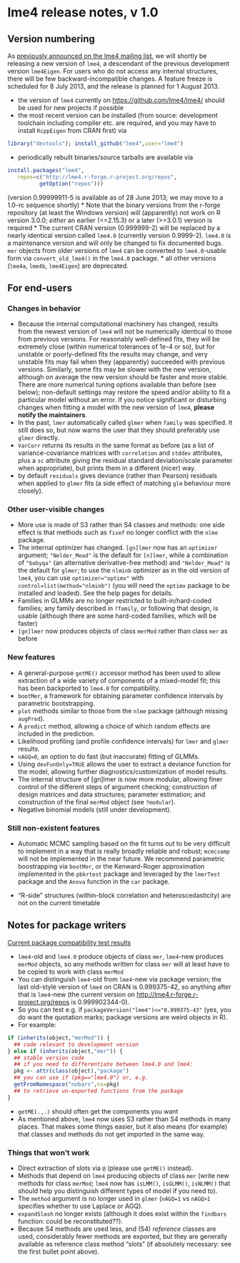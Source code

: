 # lme4 release notes, v 1.0

## Version numbering

As [previously announced on the lme4 mailing list][announce], we will shortly be releasing a new version of `lme4`, a descendant of the previous development version `lme4Eigen`. For users who do not access any internal structures, there will be few backward-incompatible changes. A feature freeze is scheduled for 8 July 2013, and the release is planned for 1 August 2013.

[announce]: https://stat.ethz.ch/pipermail/r-sig-mixed-models/2012q1/014811.html

* the version of `lme4` currently on [https://github.com/lme4/lme4/](github) should be used for new projects if possible
 * the most recent version can be installed (from source: development toolchain including compiler etc. are required, and you may have to install `RcppEigen` from CRAN first) via 
```r
library("devtools"); install_github("lme4",user="lme4")
```
 * periodically rebuilt binaries/source tarballs are available via
```r
install.packages("lme4",
   repos=c("http://lme4.r-forge.r-project.org/repos",
          getOption("repos")))
```
(version 0.99999911-5 is available as of 28 June 2013; we may move to a 1.0-rc sequence shortly)
* Note that the binary versions from the r-forge repository (at least the Windows version) will (apparently) not work on R version 3.0.0; *either* an earlier (<=2.15.3) or a later (>=3.0.1) version is required
* The current CRAN version (0.999999-2) will be replaced by a nearly identical version called `lme4.0` (currently version 0.9999-2).  `lme4.0` is a maintenance version and will only be changed to fix documented bugs. `mer` objects from older versions of `lme4` can be converted to `lme4.0`-usable form via `convert_old_lme4()` in the `lme4.0` package.
* all other versions (`lme4a`, `lme4b`, `lme4Eigen`) are deprecated.

## For end-users

### Changes in behavior
* Because the internal computational machinery has changed, results from the newest version of `lme4` will not be numerically identical to those from previous versions.  For reasonably well-defined fits, they will be extremely close (within numerical tolerances of 1e-4 or so), but for unstable or poorly-defined fits the results may change, and very unstable fits may fail when they (apparently) succeeded with previous versions. Similarly, some fits may be slower with the new version, although on average the new version should be faster and more stable. There are more numerical tuning options available than before (see below); non-default settings may restore the speed and/or ability to fit a particular model without an error. If you notice significant or disturbing changes when fitting a model with the new version of `lme4`, **please notify the maintainers**.
* In the past, `lmer` automatically called `glmer` when `family` was specified. It still does so, but now warns the user that they should preferably use `glmer` directly.
* `VarCorr` returns its results in the same format as before (as a list of variance-covariance matrices with `correlation` and `stddev` attributes, plus a `sc` attribute giving the residual standard deviation/scale parameter when appropriate), but prints them in a different (nicer) way.
* by default `residuals` gives deviance (rather than Pearson) residuals when applied to `glmer` fits (a side effect of matching `glm` behaviour more closely).

### Other user-visible changes
* More use is made of S3 rather than S4 classes and methods: one side effect is that methods such as `fixef` no longer conflict with the `nlme` package.
* The internal optimizer has changed. `[gn]lmer` now has an `optimizer` argument; `"Nelder_Mead"` is the default for `[n]lmer`, while a combination of `"bobyqa"` (an alternative derivative-free method) and `"Nelder_Mead"` is the default for `glmer`; to use the `nlminb` optimizer as in the old version of `lme4`, you can use `optimizer="optimx"` with `control=list(method="nlminb")` (you will need the `optimx` package to be installed and loaded). See the help pages for details.
* Families in GLMMs are no longer restricted to built-in/hard-coded families; any family described in `?family`, or following that design, is usable (although there are some hard-coded families, which will be faster)
* `[gn]lmer` now produces objects of class `merMod` rather than class `mer` as before

### New features
* A general-purpose `getME()` accessor method has been used to allow extraction of a wide variety of components of a mixed-model fit; this has been backported to `lme4.0` for compatibility.
* `bootMer`, a framework for obtaining parameter confidence intervals by parametric bootstrapping.
* `plot` methods similar to those from the `nlme` package (although missing `augPred`).
* A `predict` method, allowing a choice of which random effects are included in the prediction.
* Likelihood profiling (and profile confidence intervals) for `lmer` and `glmer` results.
* `nAGQ=0`, an option to do fast (but inaccurate) fitting of GLMMs.
* Using `devFunOnly=TRUE` allows the user to extract a deviance function for the model, allowing further diagnostics/customization of model results.
* The internal structure of [gn]lmer is now more modular, allowing finer control of the different steps of argument checking; construction of design matrices and data structures; parameter estimation; and construction of the final `merMod` object (see `?modular`).
* Negative binomial models (still under development).

### Still non-existent features
* Automatic MCMC sampling based on the fit turns out to be very difficult to implement in a way that is really broadly reliable and robust; `mcmcsamp` will not be implemented in the near future. We recommend parametric boostrapping via `bootMer`, or the Kenward-Roger 
approximation implemented in the `pbkrtest` package and leveraged by the `lmerTest` package and the `Anova` function in the `car` package.

* "R-side" structures (within-block correlation and heteroscedasticity) are not on the current timetable

## Notes for package writers

[Current package compatibility test results][pkgtest]

[pkgtest]: http://htmlpreview.github.io/?https://github.com/lme4/lme4/blob/master/misc/pkgtests/lme4_compat_report.html

* `lme4`-old and `lme4.0` produce objects of class `mer`, `lme4`-new produces `merMod` objects, so any methods written for class `mer` will at least have to be copied to work with class `merMod`
* You can distinguish `lme4`-old from `lme4`-new via package version; the last old-style version of `lme4` on CRAN is 0.999375-42, so anything after that is `lme4`-new (the current version on <http://lme4.r-forge.r-project.org/repos> is 0.999902344-0).
* So you can test e.g. if `packageVersion("lme4")<="0.999375-43"` (yes, you do want the quotation marks; package versions are weird objects in R).
* For example:
```r
if (inherits(object,"merMod")) {
  ## code relevant to development version
} else if (inherits(object,"mer")) {
  ## stable version code
  ## if you need to differentiate between lme4.0 and lme4:
  pkg <- attr(class(object),"package")
  ## you can use if (pkg=="lme4.0") or, e.g.
  getFromNamespace("nobars",ns=pkg)
  ## to retrieve un-exported functions from the package
}
```
* `getME(.,.)` should often get the components you want
* As mentioned above, `lme4` now uses S3 rather than S4 methods in many places. That makes some things easier, but it also means (for example) that classes and methods do not get imported in the same way.

### Things that won't work

* Direct extraction of slots via `@` (please use `getME()` instead).
* Methods that depend on `lme4` producing objects of class `mer` (write new methods for class `merMod`; `lme4` now has `isLMM()`, `isGLMM()`, `isNLMM()` that should help you distinguish different types of model if you need to).
* The `method` argument is no longer used in `glmer` (`nAGQ=1` vs `nAGQ>1` specifies whether to use Laplace or AGQ).
* `expandSlash` no longer exists (although it does exist within the `findbars` function: could be reconstituted??).
* Because S4 methods are used less, and (S4) *reference* classes are used, considerably fewer methods are exported, but they are generally available as reference class method "slots" (if absolutely necessary: see the first bullet point above).
